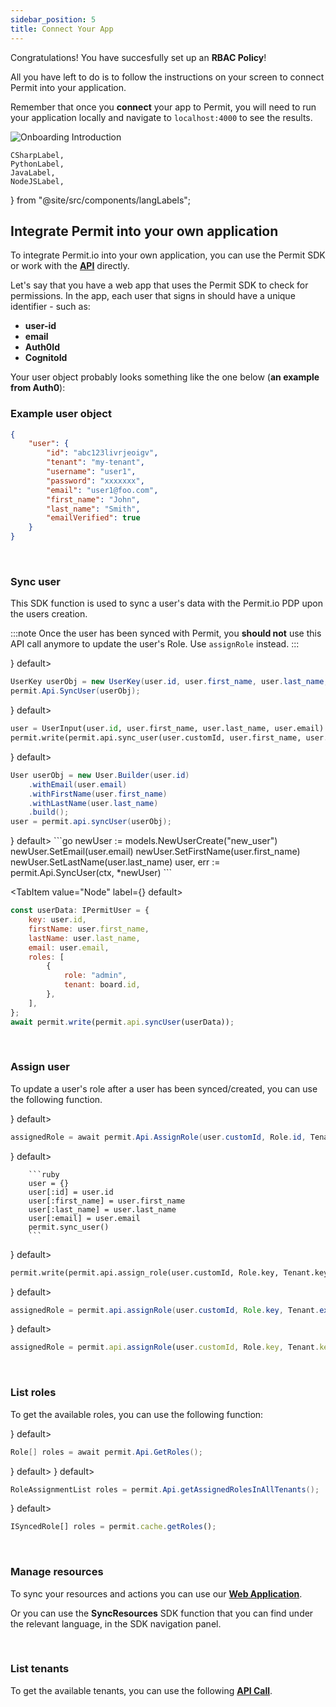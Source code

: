 ```yaml
---
sidebar_position: 5
title: Connect Your App
---
```


Congratulations! You have succesfully set up an **RBAC Policy**!

All you have left to do is to follow the instructions on your screen to connect Permit into your application.

Remember that once you **connect** your app to Permit, you will need to run your application locally
and navigate to `localhost:4000` to see the results.

![Onboarding Introduction](/img/onboarding/7.png)


	CSharpLabel,
	PythonLabel,
	JavaLabel,
	NodeJSLabel,
} from "@site/src/components/langLabels";


## Integrate Permit into your own application

To integrate Permit.io into your own application, you can use the Permit SDK or work with the **[API](https://api.permit.io/redoc)** directly.

Let's say that you have a web app that uses the Permit SDK to check for permissions.
In the app, each user that signs in should have a unique identifier - such as:

- **user-id**
- **email**
- **Auth0Id**
- **CognitoId**

Your user object probably looks something like the one below (**an example from Auth0**):

### Example user object

```json
{
	"user": {
		"id": "abc123livrjeoigv",
		"tenant": "my-tenant",
		"username": "user1",
		"password": "xxxxxxx",
		"email": "user1@foo.com",
		"first_name": "John",
		"last_name": "Smith",
		"emailVerified": true
	}
}
```

<br />

### Sync user

This SDK function is used to sync a user's data with the Permit.io PDP upon the users creation.

:::note
Once the user has been synced with Permit, you **should not** use this API call anymore to update the user's Role. Use `assignRole` instead.
:::

<Tabs groupId="language">
<TabItem value="Dotnet" label={<CSharpLabel/>} default>

```csharp
UserKey userObj = new UserKey(user.id, user.first_name, user.last_name, user.email);
permit.Api.SyncUser(userObj);
```

  </TabItem>
<TabItem value="Python" label={<PythonLabel/>} default>

```python
user = UserInput(user.id, user.first_name, user.last_name, user.email)
permit.write(permit.api.sync_user(user.customId, user.first_name, user.last_name, user.email))
```

  </TabItem>
<TabItem value="Java" label={<JavaLabel/>} default>

```java
User userObj = new User.Builder(user.id)
    .withEmail(user.email)
    .withFirstName(user.first_name)
    .withLastName(user.last_name)
    .build();
user = permit.api.syncUser(userObj);
```

  </TabItem>
<TabItem value="Golang" label={<GolangLabel/>} default>
    ```go
    newUser := models.NewUserCreate("new_user")
    newUser.SetEmail(user.email)
    newUser.SetFirstName(user.first_name)
    newUser.SetLastName(user.last_name)
    user, err := permit.Api.SyncUser(ctx, *newUser)
    ```
</TabItem>

<TabItem value="Node" label={<NodeJSLabel/>} default>

```js
const userData: IPermitUser = {
	key: user.id,
	firstName: user.first_name,
	lastName: user.last_name,
	email: user.email,
	roles: [
		{
			role: "admin",
			tenant: board.id,
		},
	],
};
await permit.write(permit.api.syncUser(userData));
```

  </TabItem>
</Tabs>

<br />

### Assign user

To update a user's role after a user has been synced/created, you can use the following function.

<Tabs groupId="language">
<TabItem value="Dotnet" label={<CSharpLabel/>} default>

```csharp
assignedRole = await permit.Api.AssignRole(user.customId, Role.id, Tenant.externalId);
```

  </TabItem>
<TabItem value="Ruby" label={<RubyLabel/>} default>

        ```ruby
        user = {}
        user[:id] = user.id
        user[:first_name] = user.first_name
        user[:last_name] = user.last_name
        user[:email] = user.email
        permit.sync_user()
        ```

  </TabItem>
<TabItem value="Python" label={<PythonLabel/>} default>

```python
permit.write(permit.api.assign_role(user.customId, Role.key, Tenant.key))
```

  </TabItem>
<TabItem value="Java" label={<JavaLabel/>} default>

```java
assignedRole = permit.api.assignRole(user.customId, Role.key, Tenant.externalId);
```

  </TabItem>
<TabItem value="Node" label={<NodeJSLabel/>} default>

```js
assignedRole = permit.api.assignRole(user.customId, Role.key, Tenant.key);
```

  </TabItem>
</Tabs>

<br />

### List roles

To get the available roles, you can use the following function:

<Tabs groupId="language">
<TabItem value="Dotnet" label={<CSharpLabel/>} default>

```csharp
Role[] roles = await permit.Api.GetRoles();
```

  </TabItem>
<TabItem value="Python" label={<PythonLabel/>} default>

<PythonConnect />

  </TabItem>
<TabItem value="Java" label={<JavaLabel/>} default>

```java
RoleAssignmentList roles = permit.Api.getAssignedRolesInAllTenants();
```

  </TabItem>
<TabItem value="Node" label={<NodeJSLabel/>} default>

```js
ISyncedRole[] roles = permit.cache.getRoles();
```

  </TabItem>
</Tabs>

<br />

### Manage resources

To sync your resources and actions you can use our **[Web Application](https://app.permit.io/policy-editor)**.

Or you can use the **SyncResources** SDK function that you can find under the relevant language, in the SDK navigation panel.

<br />

### List tenants

To get the available tenants, you can use the following **[API Call](../../api/api-with-cli#get-all-tenants)**.
